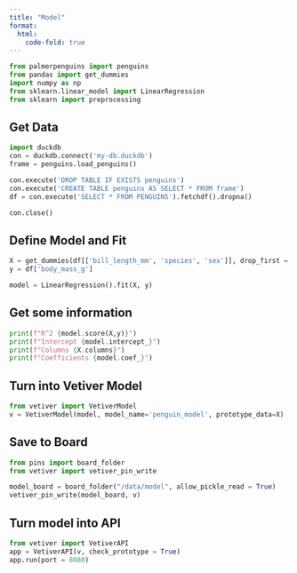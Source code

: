 ```yaml
---
title: "Model"
format:
  html:
    code-fold: true
---
```


```python
from palmerpenguins import penguins
from pandas import get_dummies
import numpy as np
from sklearn.linear_model import LinearRegression
from sklearn import preprocessing
```

## Get Data

```python
import duckdb
con = duckdb.connect('my-db.duckdb')
frame = penguins.load_penguins()

con.execute('DROP TABLE IF EXISTS penguins')
con.execute('CREATE TABLE penguins AS SELECT * FROM frame')
df = con.execute('SELECT * FROM PENGUINS').fetchdf().dropna()

con.close()
```

## Define Model and Fit

```python
X = get_dummies(df[['bill_length_mm', 'species', 'sex']], drop_first = True)
y = df['body_mass_g']

model = LinearRegression().fit(X, y)
```

## Get some information

```python
print(f"R^2 {model.score(X,y)}")
print(f"Intercept {model.intercept_}")
print(f"Columns {X.columns}")
print(f"Coefficients {model.coef_}")
```

## Turn into Vetiver Model

```python
from vetiver import VetiverModel
v = VetiverModel(model, model_name='penguin_model', prototype_data=X)
```

## Save to Board

```python
from pins import board_folder
from vetiver import vetiver_pin_write

model_board = board_folder("/data/model", allow_pickle_read = True)
vetiver_pin_write(model_board, v)
```

## Turn model into API

```python
from vetiver import VetiverAPI
app = VetiverAPI(v, check_prototype = True)
app.run(port = 8080)
```
